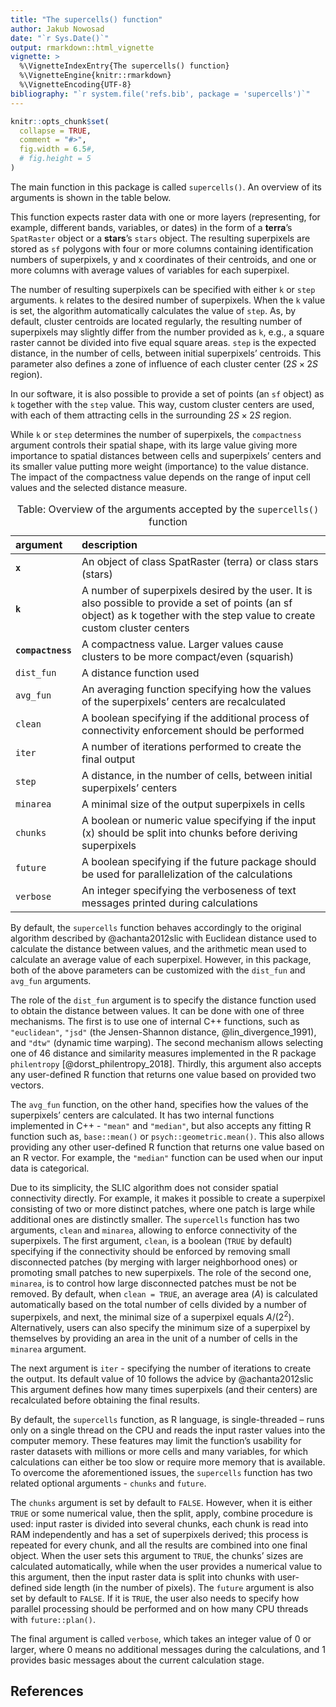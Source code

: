 ```yaml
---
title: "The supercells() function"
author: Jakub Nowosad
date: "`r Sys.Date()`"
output: rmarkdown::html_vignette
vignette: >
  %\VignetteIndexEntry{The supercells() function}
  %\VignetteEngine{knitr::rmarkdown}
  %\VignetteEncoding{UTF-8}
bibliography: "`r system.file('refs.bib', package = 'supercells')`"
---
```


```r
knitr::opts_chunk$set(
  collapse = TRUE,
  comment = "#>",
  fig.width = 6.5#,
  # fig.height = 5
)
```
The main function in this package is called `supercells()`.
An overview of its arguments is shown in the table below.

This function expects raster data with one or more layers (representing, for example, different bands, variables, or dates) in the form of a **terra**'s `SpatRaster` object or a **stars**'s `stars` object. 
The resulting superpixels are stored as `sf` polygons with four or more columns containing identification numbers of superpixels, y and x coordinates of their centroids, and one or more columns with average values of variables for each superpixel.

The number of resulting superpixels can be specified with either `k` or `step` arguments.
`k` relates to the desired number of superpixels. 
When the `k` value is set, the algorithm automatically calculates the value of `step`. 
As, by default, cluster centroids are located regularly, the resulting number of superpixels may slightly differ from the number provided as `k`, e.g., a square raster cannot be divided into five equal square areas. 
`step` is the expected distance, in the number of cells, between initial superpixels' centroids. 
This parameter also defines a zone of influence of each cluster center ($2S \times 2S$ region).

In our software, it is also possible to provide a set of points (an `sf` object) as `k` together with the `step` value.
This way, custom cluster centers are used, with each of them attracting cells in the surrounding $2S \times 2S$ region.

While `k` or `step` determines the number of superpixels, the `compactness` argument controls their spatial shape, with its large value giving more importance to spatial distances between cells and superpixels' centers and its smaller value putting more weight
(importance) to the value distance.
The impact of the compactness value depends on the range of input cell values and the selected distance measure.


  argument            description
  ------------------- -------------------------------------------------------------------------------------------------------------------------------------------------------------------------------
  **`x`**             An object of class SpatRaster (terra) or class stars (stars)
  **`k`**             A number of superpixels desired by the user. It is also possible to provide a set of points (an sf object) as k together with the step value to create custom cluster centers
  **`compactness`**   A compactness value. Larger values cause clusters to be more compact/even (squarish)
  `dist_fun`          A distance function used
  `avg_fun`           An averaging function specifying how the values of the superpixels' centers are recalculated
  `clean`             A boolean specifying if the additional process of connectivity enforcement should be performed
  `iter`              A number of iterations performed to create the final output
  `step`              A distance, in the number of cells, between initial superpixels' centers
  `minarea`           A minimal size of the output superpixels in cells
  `chunks`            A boolean or numeric value specifying if the input (x) should be split into chunks before deriving superpixels
  `future`            A boolean specifying if the future package should be used for parallelization of the calculations
  `verbose`           An integer specifying the verboseness of text messages printed during calculations

  : Table: Overview of the arguments accepted by the
  `supercells()` function


By default, the `supercells` function behaves accordingly to the original algorithm described by @achanta2012slic with Euclidean distance used to calculate the distance between values, and the arithmetic mean used to calculate an average value of each superpixel.
However, in this package, both of the above parameters can be customized with the `dist_fun` and `avg_fun` arguments.

The role of the `dist_fun` argument is to specify the distance function used to obtain the distance between values.
It can be done with one of three mechanisms. 
The first is to use one of internal C++ functions, such as `"euclidean"`, `"jsd"` (the Jensen-Shannon distance, @lin_divergence_1991), and `"dtw"` (dynamic time warping).
The second mechanism allows selecting one of 46 distance and similarity measures
implemented in the R package `philentropy` [@dorst_philentropy_2018].
Thirdly, this argument also accepts any user-defined R function that returns one value based on provided two vectors.

The `avg_fun` function, on the other hand, specifies how the values of the superpixels' centers are calculated.
It has two internal functions implemented in C++ - `"mean"` and `"median"`, but also accepts any fitting R function such as, `base::mean()` or `psych::geometric.mean()`.
This also allows providing any other user-defined R function that returns one value based on an R vector.
For example, the `"median"` function can be used when our input data is categorical.

Due to its simplicity, the SLIC algorithm does not consider spatial connectivity directly.
For example, it makes it possible to create a superpixel consisting of two or more distinct patches, where one patch is large while additional ones are distinctly smaller.
The `supercells` function has two arguments, `clean` and `minarea`, allowing to enforce connectivity of the superpixels.
The first argument, `clean`, is a boolean (`TRUE` by default) specifying if the connectivity should be enforced by removing small disconnected patches (by merging with larger neighborhood ones) or promoting small patches to new superpixels.
The role of the second one, `minarea`, is to control how large disconnected patches must be not be removed. 
By default, when `clean = TRUE`, an average area ($A$) is calculated automatically based on the total number of cells divided by a number of superpixels, and next, the minimal size of a superpixel equals $A/(2^2)$.
Alternatively, users can also specify the minimum size of a superpixel by themselves by providing an area in the unit of a number of cells in the `minarea` argument.

The next argument is `iter` - specifying the number of iterations to create the output.
Its default value of 10 follows the advice by @achanta2012slic
This argument defines how many times superpixels (and their centers) are recalculated before obtaining the final results.

By default, the `supercells` function, as R language, is single-threaded -- runs only on a single thread on the CPU and reads the input raster values into the computer memory.
These features may limit the function's usability for raster datasets with millions or more cells and many variables, for which calculations can either be too slow or require more memory that is available. 
To overcome the aforementioned issues, the `supercells` function has two related optional arguments - `chunks` and `future`.

The `chunks` argument is set by default to `FALSE`. 
However, when it is either `TRUE` or some numerical value, then the split, apply, combine procedure is used: input raster is divided into several chunks, each chunk is read into RAM independently and has a set of superpixels derived; this process is repeated for every chunk, and all the results are combined into one final object. 
When the user sets this argument to `TRUE`, the chunks' sizes are calculated automatically, while when the user provides a numerical value to this argument, then the input raster data is split into chunks with user-defined side length (in the number of pixels).
The `future` argument is also set by default to `FALSE`. 
If it is `TRUE`, the user also needs to specify how parallel processing should be performed and on how many CPU threads with `future::plan()`.

The final argument is called `verbose`, which takes an integer value of 0 or larger, where 0 means no additional messages during the calculations, and 1 provides basic messages about the current calculation stage.

## References
